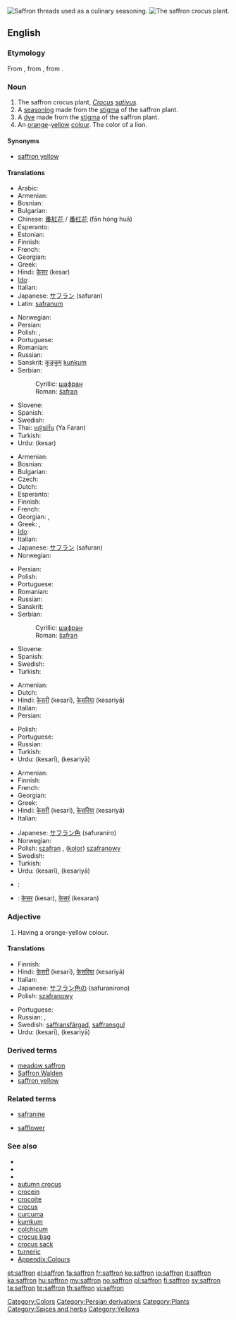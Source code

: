 [[Image:Iran saffron threads.jpg|thumb|Saffron threads used as a culinary seasoning. ]]
[[Image:Crocus_sativus_sahuran.jpg|thumb|The saffron crocus plant.]]
{{slim-wikipedia}}
{{also|Saffron}}
==English==

===Etymology===
From {{etyl|fro}} {{term|safran|lang=fro}}, from {{etyl|ML.}} {{term|safranum|lang=la}}, from {{etyl|ar}} {{term|sc=Arab|زعفران|زَعْفَرَان|tr=za'farān|lang=ar}}.

===Noun===
{{en-noun|s|-}}

# The saffron crocus plant, ''[[Crocus]] [[sativus]]''.
# A [[seasoning]] made from the [[stigma]] of the saffron plant.
# A [[dye]] made from the [[stigma]] of the saffron plant.
# An [[orange]]-[[yellow]] [[color|colour]]. The color of a lion.
#: {{color panel|F4C430}}

====Synonyms====
* {{sense|colour}} [[saffron yellow]]

====Translations====
{{trans-top|plant}}
* Arabic: {{t-|ar|زعفران|alt=زَعْفَرَان}}
* Armenian: {{t-|hy|քրքում|tr=k’rk’um}}
* Bosnian: {{t-|bs|šafran|m}}
* Bulgarian: {{t-|bg|шафран|m}}
* Chinese: [[番紅花]] / [[番红花]] (fān hóng huā)
* Esperanto: {{t-|eo|safrano|xs=Esperanto}}
* Estonian: {{t+|et|safran}}
* Finnish: {{t-|fi|maustesahrami}}
* French: {{t+|fr|safran}}
* Georgian: {{t|ka|ზაფრანა|sc=Geor|xs=Georgian}}
* Greek: {{t+|el|κρόκος|m|tr=krókos}}
* Hindi: [[केसर]] (kesar) {{f}}
* [[Ido]]: {{t+|io|safrano|xs=Ido}}
* Italian: {{t+|it|zafferano|m}}
* Japanese: [[サフラン]] (safuran)
* Latin: [[safranum]]
{{trans-mid}}
* Norwegian: {{t+|no|safran}}
* Persian: {{t+|fa|زعفران|tr=za,ferān|xs=Persian}}
* Polish: {{t+|pl|szafran|m}}, {{t+|pl|krokus|m}}
* Portuguese: {{t+|pt|açafrão|m}}
* Romanian: {{t+|ro|şofran|m}}
* Russian: {{t+|ru|шафран|m|tr=šafrán}}
* Sanskrit: [[कुङ्कुम]] [[kuṅkum]]
* Serbian:
*: Cyrillic: [[шафран#Serbian|шафран]] {{m}}
*: Roman: [[šafran#Serbian|šafran]] {{m}}
* Slovene: {{t+|sl|žafran|m}}
* Spanish: {{t-|es|azafrán|m}}
* Swedish: {{t+|sv|saffran}}
* Thai: [[หญ้าฝรั่น]] (Ya Faran)
* Turkish: {{t+|tr|safran}}
* Urdu: {{ur-Arab|[[کیسر]]}} (kesar) {{f}}
{{trans-bottom}}

{{trans-top|spice}}
* Armenian: {{t-|hy|քրքում|tr=k’rk’um}}
* Bosnian: {{t-|bs|šafran|m}}
* Bulgarian: {{t-|bg|шафран|m}}
* Czech: {{t-|cs|šafrán|m}}
* Dutch: {{t+|nl|saffraan}}
* Esperanto: {{t-|eo|safrano|xs=Esperanto}}
* Finnish: {{t-|fi|sahrami}}
* French: {{t+|fr|safran}}
* Georgian: {{t|ka|ყვითელი ყვავილი|sc=Geor|xs=Georgian}}, {{t|ka|ზაფრანა|sc=Geor|xs=Georgian}}
* Greek: {{t+|el|κρόκος|m|tr=krókos}}, {{t+|el|ζαφορά|f|tr=zaforá}}
* [[Ido]]: {{t+|io|safrano|xs=Ido}}
* Italian: {{t+|it|zafferano|m}}
* Japanese: [[サフラン]] (safuran)
* Norwegian: {{t+|no|safran}}
{{trans-mid}}
* Persian: {{t+|fa|زعفران|tr=za,ferān|xs=Persian}}
* Polish: {{t+|pl|szafran|m}}
* Portuguese: {{t+|pt|açafrão|m}}
* Romanian: {{t+|ro|şofran|m}}
* Russian: {{t+|ru|шафран|m|tr=šafrán}}
* Sanskrit: {{t|sa|केसर|n|xs=Sanskrit}}
* Serbian:
*: Cyrillic: [[шафран#Serbian|шафран]] {{m}}
*: Roman: [[šafran#Serbian|šafran]]
* Slovene: {{t+|sl|žafran|m}}
* Spanish: {{t-|es|azafrán|m}}
* Swedish: {{t+|sv|saffran}}
* Turkish: {{t+|tr|safran}}
{{trans-bottom}}

{{trans-top|dye}}
* Armenian: {{t-|hy|քրքում|tr=k’rk’um}}
* Dutch: {{t+|nl|saffraan}}
* Hindi: [[केसरी]] (kesarī), [[केसरिया]] (kesariyā)
* Italian: {{t+|it|zafferano|m}}
* Persian: {{t|fa|زعفرانی|tr=za,ferāni|xs=Persian}}
{{trans-mid}}
* Polish: {{t+|pl|szafran|m}}
* Portuguese: {{t+|pt|açafrão|m}}
* Russian: {{t+|ru|шафран|m|tr=šafrán}}
* Turkish: {{t+|tr|safran}}
* Urdu: {{ur-Arab|[[کیسری]]}} (kesarī), {{ur-Arab|[[کیسریا]]}} (kesariyā)
{{trans-bottom}}

{{trans-top|colour}}
* Armenian: {{t-|hy|քրքում|tr=k’rk’um}}
* Finnish: {{t-|fi|sahraminkeltainen}}
* French: {{t+|fr|safran}}
* Georgian: {{t|ka|ზაფრანის ფერი|sc=Geor|xs=Georgian}}
* Greek: {{t|el|βαθυκίτρινο|n|tr=vaθikítrino}}
* Hindi: [[केसरी]] (kesarī), [[केसरिया]] (kesariyā)
* Italian: {{t+|it|zafferano|m}}
{{trans-mid}}
* Japanese: [[サフラン色]] (safuraniro)
* Norwegian: {{t+|no|safran}}
* Polish: [[szafran]] {{m}}, ([[kolor]]) [[szafranowy]] {{m}}
* Swedish: {{t+|sv|saffran}}
* Turkish: {{t+|tr|safran}}
* Urdu: {{ur-Arab|[[کیسری]]}} (kesarī), {{ur-Arab|[[کیسریا]]}} (kesariyā)
{{trans-bottom}}

{{checktrans-top}}
* {{ttbc|Persian}}: {{fa-Arab|[[سورنجان]]}}
* {{ttbc|Sanskrit}}: [[केसर]] (kesar), [[केसरं]] (kesaran)
{{trans-bottom}}

===Adjective===
{{en-adj|?}}

# Having a orange-yellow colour.

====Translations====
{{trans-top|colour}}
* Finnish: {{t-|fi|sahraminkeltainen}}
* Hindi: [[केसरी]] (kesarī), [[केसरिया]] (kesariyā)
* Italian: {{t+|it|zafferano|m}}
* Japanese: [[サフラン色]]の (safuranirono)
* Polish: [[szafranowy]]
{{trans-mid}}
* Portuguese: {{t+|pt|açafrão}}
* Russian: {{t+|ru|шафранный|tr=šafránnyj}}, {{t+|ru|шафрановый|tr=šafránovyj}}
* Swedish: [[saffransfärgad]], [[saffransgul]]
* Urdu: {{ur-Arab|[[کیسری]]}} (kesarī), {{ur-Arab|[[کیسریا]]}} (kesariyā)
{{trans-bottom}}

===Derived terms===
* [[meadow saffron]]
* [[Saffron Walden]]
* [[saffron yellow]]

===Related terms===
{{rel-top|terms related to ''saffron''}}
* [[safranine]]
{{rel-mid}}
* [[safflower]]
{{rel-bottom}}

===See also===
*{{pedia|Crocus sativus}}
* {{specieslite|Crocus sativus}}
* {{commonslite|Crocus sativus}}
* [[autumn crocus]]
* [[crocein]]
* [[crocoite]]
* [[crocus]]
* [[curcuma]]
* [[kumkum]]
* [[colchicum]]
* [[crocus bag]]
* [[crocus sack]]
* [[turneric]]
* [[Appendix:Colours]]

[[Category:Colors]]
[[Category:Persian derivations]]
[[Category:Plants]]
[[Category:Spices and herbs]]
[[Category:Yellows]]

[[et:saffron]]
[[el:saffron]]
[[fa:saffron]]
[[fr:saffron]]
[[ko:saffron]]
[[io:saffron]]
[[it:saffron]]
[[ka:saffron]]
[[hu:saffron]]
[[my:saffron]]
[[no:saffron]]
[[pl:saffron]]
[[fi:saffron]]
[[sv:saffron]]
[[ta:saffron]]
[[te:saffron]]
[[th:saffron]]
[[vi:saffron]]